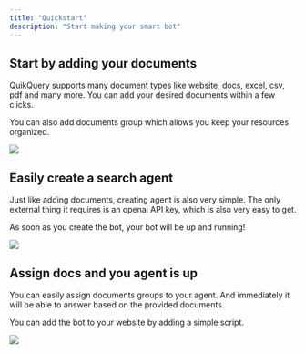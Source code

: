 ```yaml
---
title: "Quickstart"
description: "Start making your smart bot"
---
```


## Start by adding your documents

QuikQuery supports many document types like website, docs, excel, csv, pdf and many more. You can add your desired documents within a few clicks.

You can also add documents group which allows you keep your resources organized.

![](step-01.jpeg)

## Easily create a search agent

Just like adding documents, creating agent is also very simple. The only external thing it requires is an openai API key, which is also very easy to get.

As soon as you create the bot, your bot will be up and running!

![](step-02.jpeg)

## Assign docs and you agent is up

You can easily assign documents groups to your agent. And immediately it will be able to answer based on the provided documents.

You can add the bot to your website by adding a simple script.

![](step-03.png)